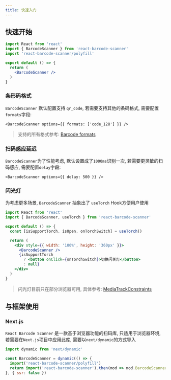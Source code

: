 ```yaml
---
title: 快速入门
---
```


## 快速开始

```jsx
import React from 'react'
import { BarcodeScanner } from 'react-barcode-scanner'
import 'react-barcode-scanner/polyfill'

export default () => {
  return (
    <BarcodeScanner />
  )
}
```

### 条形码格式
`BarcodeScanner` 默认配置支持 `qr_code`, 若需要支持其他的条码格式, 需要配置`formats`字段:

```tsx
<BarcodeScanner options={{ formats: ['code_128'] }} /> 
```

> 支持的所有格式参考: [Barcode formats](https://developer.mozilla.org/en-US/docs/Web/API/Barcode_Detection_API#supported_barcode_formats)

### 扫码感应延迟
`BarcodeScanner`为了性能考虑, 默认设置成了`1000ms`识别一次, 若需要更灵敏的扫码感应, 需要配置`delay`字段:

```tsx
<BarcodeScanner options={{ delay: 500 }} />
```

### 闪光灯
为考虑更多场景, `BarcodeScanner` 抽象出了 `useTorch` Hook方便用户使用

```jsx
import React from 'react'
import { BarcodeScanner, useTorch } from 'react-barcode-scanner'

export default () => {
  const [isSupportTorch, isOpen, onTorchSwitch] = useTorch()

  return (
    <div style={{ width: '100%', height: '360px' }}>
      <BarcodeScanner />
      {isSupportTorch
        ? <button onClick={onTorchSwitch}>切换闪关灯</button>
        : null}
    </div>
  )
}
```

> 闪光灯目前只在部分浏览器可用, 具体参考: [MediaTrackConstraints](https://developer.mozilla.org/en-US/docs/Web/API/MediaTrackConstraints#torch)

## 与框架使用

### Next.js

`React Barcode Scanner` 是一款基于浏览器功能的扫码库, 只适用于浏览器环境, 若需要在`Next.js`项目中应用此库, 需要以`next/dynamic`的方式导入

```jsx
import dynamic from 'next/dynamic'

const BarcodeScanner = dynamic(() => {
  import('react-barcode-scanner/polyfill')
  return import('react-barcode-scanner').then(mod => mod.BarcodeScanner)
}, { ssr: false })
```

